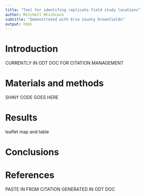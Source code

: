 ```yaml
---
title: "Tool for identifing replicate field study locations"
author: Mitchell Htichcock
subtitle: "Demonstrated with Erie County brownfields"
output: html
---
```


# Introduction

CURRENTLY IN ODT DOC FOR CITATION MANAGEMENT





# Materials and methods

SHINY CODE GOES HERE



# Results


leaflet map and table



# Conclusions


# References

PASTE IN FROM CITATION GENERATED IN ODT DOC
